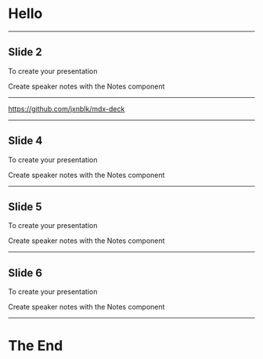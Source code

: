 
<Head>
  <title>Presentation Title</title>
</Head>

# Hello

---

## Slide 2

To create your presentation

<Notes>
Create speaker notes with the Notes component
</Notes>

---

<https://github.com/jxnblk/mdx-deck>

---

## Slide 4

To create your presentation

<Notes>
Create speaker notes with the Notes component
</Notes>

---

## Slide 5

To create your presentation

<Notes>
Create speaker notes with the Notes component
</Notes>

---

## Slide 6

To create your presentation

<Notes>
Create speaker notes with the Notes component
</Notes>

---

# The End
